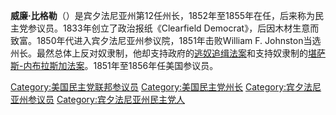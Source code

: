 {{Infobox Senator
|name=威廉·比格勒<br/>William Bigler
|image name=William Bigler.jpg
|jr/sr=聯邦參議員
|state=[[賓夕法尼亞州|賓夕法尼亞州]]
|party=[[民主黨_(美國)|民主黨]]
|term_start1=1856年1月14日
|term_end1=1861年3月4日
|preceded1={{le|詹姆斯·庫珀 (賓夕法尼亞州)|James Cooper (Pennsylvania)|詹姆斯·庫珀}}
|succeeded1={{le|埃德加·科萬|Edgar Cowan}}
|order2=第12任
|office2=賓夕法尼亞州州長
|term_start2=1852年1月20日
|term_end2=1855年1月16日
|preceded2={{le|威廉·F·約翰斯頓|William F. Johnston}}
|succeeded2={{le|詹姆斯·波洛克|James Pollock}}
|birth_date={{birth date|1814|1|1|mf=y}}
|birth_place=[[美國|美國]][[賓夕法尼亞州|賓夕法尼亞州]][[坎伯蘭縣_(賓夕法尼亞州)|坎伯蘭縣]]
|death_date={{death date and age|1880|8|9|1814|1|1|mf=y}}
|death_place=美國賓夕法尼亞州{{le|克利爾菲 (賓夕法尼亞州)|Clearfield, Pennsylvania|克利爾菲}}
|spouse=
|profession=政治、印刷、伐木、鐵路總裁
}}
'''威廉·比格勒'''（{{bd|1814年|1月1日|1880年|8月9日}}）是宾夕法尼亚州第12任州长，1852年至1855年在任，后来称为民主党参议员。1833年创立了政治报纸《Clearfield Democrat》，后因木材生意而致富。1850年代进入宾夕法尼亚州参议院，1851年击败William F. Johnston当选州长。最然总体上反对奴隶制，他却支持政府的[[1850年逃奴追缉法案|逃奴追缉法案]]和支持奴隶制的[[堪萨斯-内布拉斯加法案|堪萨斯-内布拉斯加法案]]。1851年至1856年任美国参议员。

{{Authority control}}
[[Category:美国民主党联邦参议员|Category:美国民主党联邦参议员]]
[[Category:美国民主党州长|Category:美国民主党州长]]
[[Category:宾夕法尼亚州参议员|Category:宾夕法尼亚州参议员]]
[[Category:宾夕法尼亚州民主党人|Category:宾夕法尼亚州民主党人]]